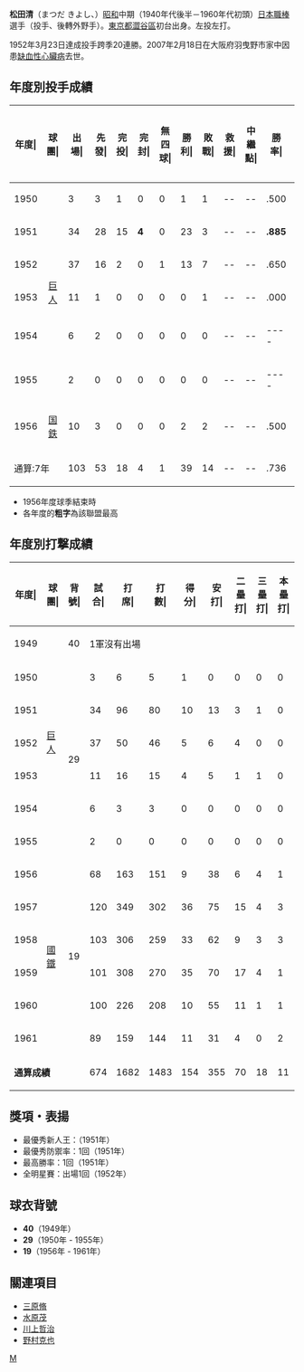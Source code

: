 {{Infobox NPB player|
bgcolor1=#ccc|
bgcolor2=#ccc|
textcolor1=#000|
textcolor2=#000|
name=松田清|
image=|
width=|
birthdate={{Death date and age|1930|12|11|2007|2|18}}|
position=投手|
team=|
number=|
bats=左|
throws=左|
debutyear=1950年|
debutteam=|
statyear= 1961年|
stat1label=出場數—勝—敗|
stat1value=103-39-14|
stat2label=三振-防禦率|
stat2value=198-2.62|
stat3label=出場數-安打|
stat3value=674-355|
stat4label=[[全壘打|全壘打]]-[[打點|打點]]|
stat4value=11-107|
stat5label=盜壘-打擊率|
stat5value=25-0.333|
teams=<nowiki></nowiki>
* 明治大学付属中野高等学校
* [[讀賣巨人|讀賣巨人]] (1949 - 1955)
* [[東京養樂多燕子|国鉄燕子]] (1956 - 1961)
教練
* [[福岡軟體銀行鷹|南海鷹]]
}}
'''松田清'''（まつだ きよし、{{bd|1930年|12月11日|2007年|2月18日|catIdx=Matsuda}}）[[昭和|昭和]]中期（1940年代後半－1960年代初頭）[[日本職棒|日本職棒]]選手（投手、後轉外野手）。[[東京都|東京都]][[澀谷區|澀谷區]]初台出身。左投左打。

1952年3月23日達成投手跨季20連勝。2007年2月18日在大阪府羽曳野市家中因患[[缺血性心臟病|缺血性心臟病]]去世。

== 年度別投手成績 ==
{| class="wikitable" style="text-align:right; font-size:small"
|-bgcolor="#efefef"
!年度|!!球團|!!出場|!!先發|!!完投|!!完封|!!無四球|!!勝利|!!敗戰|!!救援|!!中繼點|!!勝率|!!打者|!!投球<br>局數|!!被<br>安<br>打|!!被全壘打|!!保送|!!敬遠|!!觸身球|!!三<br>振<br>數|!!暴投|!!犯規|!!失分|!!自<br>責<br>分|!!防<br>禦<br>率|!!WHIP
|-
|style="text-align:center"|1950
|rowspan="6" style="text-align:center"|[[讀賣巨人|巨人]]
|3||3||1||0||0||1||1||--||--||.500||65||13.2||15||0||9||--||0||5||0||0||10||2||1.29||1.76
|-
|style="text-align:center"|1951
|34||28||15||'''4'''||0||23||3||--||--||'''.885'''||896||227.2||186||5||64||--||5||93||3||2||61||51||'''2.01'''||1.10
|-
|style="text-align:center"|1952
|37||16||2||0||1||13||7||--||--||.650||578||138.1||130||4||47||--||0||71||1||1||58||49||3.17||1.28
|-
|style="text-align:center"|1953
|11||1||0||0||0||0||1||--||--||.000||138||33.1||30||3||9||--||1||9||1||0||17||16||4.24||1.17
|-
|style="text-align:center"|1954
|6||2||0||0||0||0||0||--||--||----||59||14.0||14||2||2||--||0||5||0||0||6||4||2.57||1.14
|-
|style="text-align:center"|1955
|2||0||0||0||0||0||0||--||--||----||8||2.0||2||0||1||0||0||0||0||0||1||0||0.00||1.50
|-
|style="text-align:center"|1956
|style="text-align:center"|[[東京養樂多燕子|国鉄]]
|10||3||0||0||0||2||2||--||--||.500||106||23.1||19||1||9||2||3||15||0||0||12||10||3.75||1.20
|-
!colspan="2"|通算:7年
|103||53||18||4||1||39||14||--||--||.736||1850||452.1||396||15||141||2||9||198||5||3||165||132||2.62||1.19
|}
*  1956年度球季結束時
* 各年度的'''粗字'''為該聯盟最高

==年度別打撃成績==
{| class="wikitable" style="text-align:right; font-size:small"
|-bgcolor="#efefef"
!年度|!!球團|!!背號|!!試合|!!打<br>席|!!打<br>數|!!得分|!!安打|!!二<br>壘<br>打|!!三<br>壘<br>打|!!本<br>壘<br>打|!!打點|!!盜壘|!!觸擊|!!犠飛|!!保送|!!敬遠|!!觸身|!!三振|!!打<br>擊<br>率|!!上<br>壘<br>率|!!長<br>打<br>率
|-
|1949||rowspan="7"|[[讀賣巨人|巨人]]||40||colspan="19"|1軍沒有出場
|-
|1950||rowspan="6"|29||3||6||5||1||0||0||0||0||0||0||0||-||1||0||2||.000||.000||.000||.000
|-
|1951||34||96||80||10||13||3||1||0||10||0||8||-||8||0||8||.163||.225||.239||.464
|-
|1952||37||50||46||5||6||4||0||0||3||0||3||-||1||0||7||.130||.217||.149||.366
|-
|1953||11||16||15||4||5||1||1||0||1||0||1||-||0||0||1||.333||.600||.333||.933
|-
|1954||6||3||3||0||0||0||0||0||0||0||0||0||0||0||1||.000||.000||.000||.000
|-
|1955||2||0||0||0||0||0||0||0||0||0||0||0||0||0||0||.000||.000||.000||.000
|-
|1956||rowspan="6"|[[東京養樂多燕子|國鐵]]||rowspan="6"|19||68||163||151||9||38||6||4||1||12||1||5||1||5||1||31||.252||.364||.280||.644
|-
|1957||120||349||302||36||75||15||4||3||23||6||6||4||35||2||51||.248||.354||.330||.684
|-
|1958||103||306||259||33||62||9||3||3||15||9||3||1||42||1||47||.239||.332||.360||.692
|-
|1959||101||308||270||35||70||17||4||1||16||6||5||0||31||2||40||.259||.363||.340||.703
|-
|1960||100||226||208||10||55||11||1||1||20||2||2||2||13||1||25||.264||.341||.311||.652
|-
|1961||89||159||144||11||31||4||0||2||7||1||2||0||13||0||26||.215||.285||.280||.565
|-
|colspan="3"|'''通算成績'''||674||1682||1483||154||355||70||18||11||107||25||35||8||149||7||239||.239||.333||.312||.645
|}

== 獎項・表揚 ==
* 最優秀新人王：（1951年）
* 最優秀防禦率：1回（1951年）
* 最高勝率：1回（1951年）
* 全明星賽：出場1回（1952年）

== 球衣背號  ==
*'''40'''（1949年）
*'''29'''（1950年 - 1955年）
*'''19'''（1956年 - 1961年）

==關連項目==
*[[三原脩|三原脩]]
*[[水原茂|水原茂]]
*[[川上哲治|川上哲治]]
*[[野村克也|野村克也]]

{{中央聯盟新人王}}
{{日本中央聯盟最優秀防禦率}}
{{日本中央聯盟最優秀勝率投手}}
[[Category:日本棒球選手|M]]